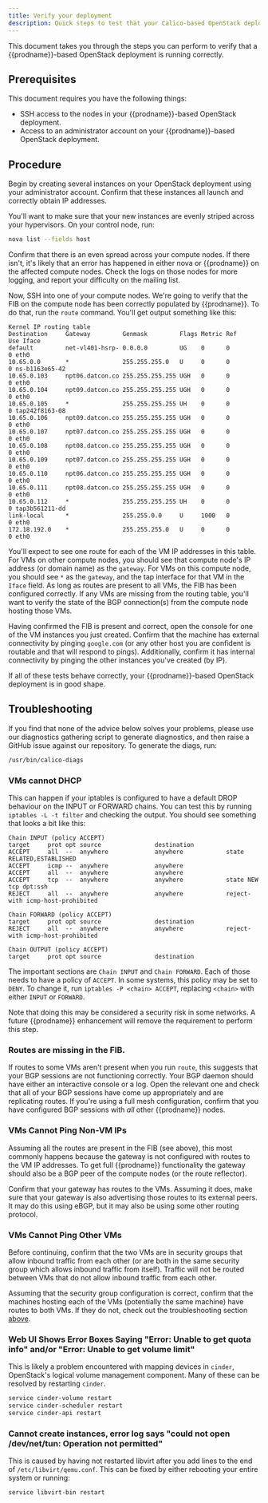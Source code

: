 ```yaml
---
title: Verify your deployment
description: Quick steps to test that your Calico-based OpenStack deployment is running correctly.
---
```


This document takes you through the steps you can perform to verify that
a {{prodname}}-based OpenStack deployment is running correctly.

## Prerequisites

This document requires you have the following things:

-   SSH access to the nodes in your {{prodname}}-based OpenStack deployment.
-   Access to an administrator account on your {{prodname}}-based
    OpenStack deployment.

## Procedure

Begin by creating several instances on your OpenStack deployment using
your administrator account. Confirm that these instances all launch and
correctly obtain IP addresses.

You'll want to make sure that your new instances are evenly striped
across your hypervisors. On your control node, run:

```bash
nova list --fields host
```

Confirm that there is an even spread across your compute nodes. If there
isn't, it's likely that an error has happened in either nova or {{prodname}}
on the affected compute nodes. Check the logs on those nodes for more
logging, and report your difficulty on the mailing list.

Now, SSH into one of your compute nodes. We're going to verify that the
FIB on the compute node has been correctly populated by {{prodname}}. To do
that, run the `route` command. You'll get output something like this:

```
Kernel IP routing table
Destination     Gateway         Genmask         Flags Metric Ref    Use Iface
default         net-vl401-hsrp- 0.0.0.0         UG    0      0        0 eth0
10.65.0.0       *               255.255.255.0   U     0      0        0 ns-b1163e65-42
10.65.0.103     npt06.datcon.co 255.255.255.255 UGH   0      0        0 eth0
10.65.0.104     npt09.datcon.co 255.255.255.255 UGH   0      0        0 eth0
10.65.0.105     *               255.255.255.255 UH    0      0        0 tap242f8163-08
10.65.0.106     npt09.datcon.co 255.255.255.255 UGH   0      0        0 eth0
10.65.0.107     npt07.datcon.co 255.255.255.255 UGH   0      0        0 eth0
10.65.0.108     npt08.datcon.co 255.255.255.255 UGH   0      0        0 eth0
10.65.0.109     npt07.datcon.co 255.255.255.255 UGH   0      0        0 eth0
10.65.0.110     npt06.datcon.co 255.255.255.255 UGH   0      0        0 eth0
10.65.0.111     npt08.datcon.co 255.255.255.255 UGH   0      0        0 eth0
10.65.0.112     *               255.255.255.255 UH    0      0        0 tap3b561211-dd
link-local      *               255.255.0.0     U     1000   0        0 eth0
172.18.192.0    *               255.255.255.0   U     0      0        0 eth0
```


You'll expect to see one route for each of the VM IP addresses in this
table. For VMs on other compute nodes, you should see that compute
node's IP address (or domain name) as the `gateway`. For VMs on this
compute node, you should see `*` as the `gateway`, and the tap interface
for that VM in the `Iface` field. As long as routes are present to all
VMs, the FIB has been configured correctly. If any VMs are missing from
the routing table, you'll want to verify the state of the BGP
connection(s) from the compute node hosting those VMs.

Having confirmed the FIB is present and correct, open the console for
one of the VM instances you just created. Confirm that the machine has
external connectivity by pinging `google.com` (or any other host you are
confident is routable and that will respond to pings). Additionally,
confirm it has internal connectivity by pinging the other instances
you've created (by IP).

If all of these tests behave correctly, your {{prodname}}-based OpenStack
deployment is in good shape.

## Troubleshooting

If you find that none of the advice below solves your problems, please
use our diagnostics gathering script to generate diagnostics, and then
raise a GitHub issue against our repository. To generate the diags, run:

```bash
/usr/bin/calico-diags
```

### VMs cannot DHCP

This can happen if your iptables is configured to have a default DROP
behaviour on the INPUT or FORWARD chains. You can test this by running
`iptables -L -t filter` and checking the output. You should see
something that looks a bit like this:

```
Chain INPUT (policy ACCEPT)
target     prot opt source               destination
ACCEPT     all  --  anywhere             anywhere            state RELATED,ESTABLISHED
ACCEPT     icmp --  anywhere             anywhere
ACCEPT     all  --  anywhere             anywhere
ACCEPT     tcp  --  anywhere             anywhere            state NEW tcp dpt:ssh
REJECT     all  --  anywhere             anywhere            reject-with icmp-host-prohibited

Chain FORWARD (policy ACCEPT)
target     prot opt source               destination
REJECT     all  --  anywhere             anywhere            reject-with icmp-host-prohibited

Chain OUTPUT (policy ACCEPT)
target     prot opt source               destination
```


The important sections are `Chain INPUT` and `Chain FORWARD`. Each of
those needs to have a policy of `ACCEPT`. In some systems, this policy
may be set to `DENY`. To change it, run `iptables -P <chain> ACCEPT`,
replacing `<chain>` with either `INPUT` or `FORWARD`.

Note that doing this may be considered a security risk in some networks.
A future {{prodname}} enhancement will remove the requirement to perform this
step.

### Routes are missing in the FIB.

If routes to some VMs aren't present when you run `route`, this suggests
that your BGP sessions are not functioning correctly. Your BGP daemon
should have either an interactive console or a log. Open the relevant
one and check that all of your BGP sessions have come up appropriately
and are replicating routes. If you're using a full mesh configuration,
confirm that you have configured BGP sessions with *all* other {{prodname}}
nodes.

### VMs Cannot Ping Non-VM IPs

Assuming all the routes are present in the FIB (see above), this most
commonly happens because the gateway is not configured with routes to
the VM IP addresses. To get full {{prodname}} functionality the gateway should
also be a BGP peer of the compute nodes (or the route reflector).

Confirm that your gateway has routes to the VMs. Assuming it does, make
sure that your gateway is also advertising those routes to its external
peers. It may do this using eBGP, but it may also be using some other
routing protocol.

### VMs Cannot Ping Other VMs

Before continuing, confirm that the two VMs are in security groups that
allow inbound traffic from each other (or are both in the same security
group which allows inbound traffic from itself). Traffic will not be
routed between VMs that do not allow inbound traffic from each other.

Assuming that the security group configuration is correct, confirm that
the machines hosting each of the VMs (potentially the same machine) have
routes to both VMs. If they do not, check out the troubleshooting
section [above](#routes-are-missing-in-the-fib).

### Web UI Shows Error Boxes Saying "Error: Unable to get quota info" and/or "Error: Unable to get volume limit"

This is likely a problem encountered with mapping devices in `cinder`,
OpenStack's logical volume management component. Many of these can be
resolved by restarting `cinder`.

```bash
service cinder-volume restart
service cinder-scheduler restart
service cinder-api restart
```

### Cannot create instances, error log says "could not open /dev/net/tun: Operation not permitted"

This is caused by having not restarted libvirt after you add lines to
the end of `/etc/libvirt/qemu.conf`. This can be fixed by either
rebooting your entire system or running:

```bash
service libvirt-bin restart
```
